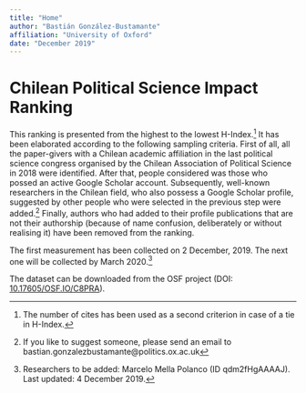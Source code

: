 ```yaml
---
title: "Home"
author: "Bastián González-Bustamante"
affiliation: "University of Oxford"
date: "December 2019"
---
```


# Chilean Political Science Impact Ranking
  
This ranking is presented from the highest to the lowest H-Index.^[The number of cites has been used as a second criterion in case of a tie in H-Index.] It has been elaborated according to the following sampling criteria. First of all, all the paper-givers with a Chilean academic affiliation in the last political science congress organised by the Chilean Association of Political Science in 2018 were identified. After that, people considered was those who possed an active Google Scholar account. Subsequently, well-known researchers in the Chilean field, who also possess a Google Scholar profile, suggested by other people who were selected in the previous step were added.^[If you like to suggest someone, please send an email to bastian.gonzalezbustamante@politics.ox.ac.uk] Finally, authors who had added to their profile publications that are not their authorship (because of name confusion, deliberately or without realising it) have been removed from the ranking.

The first measurement has been collected on 2 December, 2019. The next one will be collected by March 2020.^[Researchers to be added: Marcelo Mella Polanco (ID qdm2fHgAAAAJ). Last updated: 4 December 2019.]

The dataset can be downloaded from the OSF project (DOI: [10.17605/OSF.IO/C8PRA](http://doi.org/10.17605/OSF.IO/C8PRA)).
